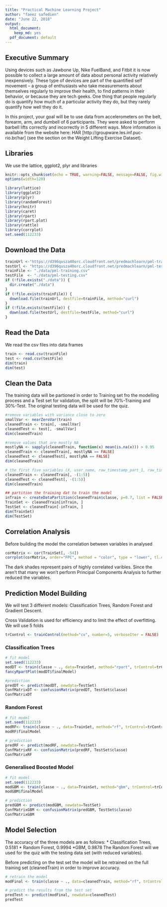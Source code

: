```yaml
---
title: "Practical Machine Learning Project"
author: "faeez safedien"
date: "June 22, 2018"
output:
  html_document: 
    keep_md: yes
  pdf_document: default
---
```


## Executive Summary
Using devices such as Jawbone Up, Nike FuelBand, and Fitbit it is now possible to collect a large amount of data about personal activity relatively inexpensively. These type of devices are part of the quantified self movement – a group of enthusiasts who take measurements about themselves regularly to improve their health, to find patterns in their behavior, or because they are tech geeks. One thing that people regularly do is quantify how much of a particular activity they do, but they rarely quantify how well they do it.

In this project, your goal will be to use data from accelerometers on the belt, forearm, arm, and dumbell of 6 participants. They were asked to perform barbell lifts correctly and incorrectly in 5 different ways. More information is available from the website here: HAR [http://groupware.les.inf.puc-rio.br/har] (see the section on the Weight Lifting Exercise Dataset).

## Libraries
We use the lattice, ggplot2, plyr and libraries
```r
knitr::opts_chunk$set(echo = TRUE, warning=FALSE, message=FALSE, fig.width=10, fig.height=5)
options(width=120)

library(lattice)
library(ggplot2)
library(plyr)
library(randomForest)
library(knitr)
library(caret)
library(rpart)
library(rpart.plot)
library(rattle)
library(corrplot)
set.seed(112233)
```

## Download the Data
```r
trainUrl <-"https://d396qusza40orc.cloudfront.net/predmachlearn/pml-training.csv"
testUrl <- "https://d396qusza40orc.cloudfront.net/predmachlearn/pml-testing.csv"
trainFile <- "./data/pml-training.csv"
testFile  <- "./data/pml-testing.csv"
if (!file.exists("./data")) {
  dir.create("./data")
}
if (!file.exists(trainFile)) {
  download.file(trainUrl, destfile=trainFile, method="curl")
}
if (!file.exists(testFile)) {
  download.file(testUrl, destfile=testFile, method="curl")
}
```

## Read the Data
We read the csv files into data frames
```r
train <- read.csv(trainFile)
test <- read.csv(testFile)
dim(train)
dim(test)
```

## Clean the Data
The training data will be partioned in order to Training set fro the modelling process and a Test set for validation, the split will be 70%-Training and 30%-Test. The original testing data will be used for the quiz.
```r
#remove variables with variance close to zero
smallVar <- nearZeroVar(train)
cleanedTrain <- train[, -smallVar]
cleanedTest <- test[, -smallVar]
dim(cleanedTrain)

#remove values that are mostly NA
mostlyNA <- sapply(cleanedTrain, function(x) mean(is.na(x))) > 0.95
cleanedTrain <- cleanedTrain[, mostlyNA == FALSE]
cleanedTest <- cleanedTest[, mostlyNA == FALSE]
dim(cleanedTrain)

# the first five variables (X, user_name, raw_timestamp_part_1, raw_timestamp_part_2, cvtd_timestamp) aren't needed to make a prediction and are removed
cleanedTrain <- cleanedTrain[, -(1:5)]
cleanedTest <- cleanedTest[, -(1:5)]
dim(cleanedTrain)

## partition the training dat to train the model
inTrain <- createDataPartition(cleanedTrain$classe, p=0.7, list = FALSE)
TrainSet <- cleanedTrain[inTrain, ]
TestSet <- cleanedTrain[-inTrain, ]
dim(TrainSet)
dim(TestSet)
```

## Correlation Analysis
Before building the model the correlation between variables in analysed
```r
corMatrix <- cor(TrainSet[, -54])
corrplot(corMatrix, order="FPC", method = "color", type = "lower", tl.cex = 0.8, tl.col = rgb(0,0,0))
```
The dark shades represent pairs of highly correlated varibles. Since the aren't that many we won't perform Principal Components Analysis to further reduced the variables.

## Prediction Model Building
We will test 3 different models: Classification Trees, Random Forest and Gradient Descent.

Cross Validation is used for efficiency and to limit the effect of overfitting. We will use 5 folds
```r
trControl <- trainControl(method="cv", number=5, verboseIter = FALSE)
```

### Classification Trees
```r
# fit model
set.seed(112233)
modDT <- train(classe ~ ., data=TrainSet, method="rpart", trControl=trControl)
fancyRpartPlot(modDT$finalModel)

#prediction
predDT <- predict(modDT, newdata=TestSet)
ConfMatrixDT <- confusionMatrix(predDT, TestSet$classe)
ConfMatrixDT
```

### Random Forest
```r
# fit model
set.seed(112233)
modRF<- train(classe ~ ., data=TrainSet, method="rf", trControl=trControl)
modRF$finalModel

# prediction
predRF <- predict(modRF, newdata=TestSet)
ConfMatrixRF <- confusionMatrix(predRF, TestSet$classe)
ConfMatrixRF
```

### Generalised Boosted Model
```r
# fit model
set.seed(112233)
modGBM <- train(classe ~ ., data=TrainSet, method="gbm", trControl=trControl)
modGBM$finalModel

# prediction
predGBM <- predict(modGBM, newdata=TestSet)
ConfMatrixGBM <- confusionMatrix(predGBM, TestSet$classe)
ConfMatrixGBM
```

## Model Selection
The accuracy of the three models are as follows:
* Classification Trees, 0.5181
* Random Forest, 0.9994
*GBM, 0.9878
The Random Forest will we used for the quiz with the testing data set (with reduced variables).

Before predicting on the test set the model will be retrained on the full training set (cleanedTrain) in order to improve accuracy.
```r
# retrain the model
modFinal <- train(classe ~ ., data=cleanedTrain, method="rf", trControl=trControl)

# predict the results from the test set
predTest <- predict(modFinal, newdata=cleanedTest)
predTest
```
